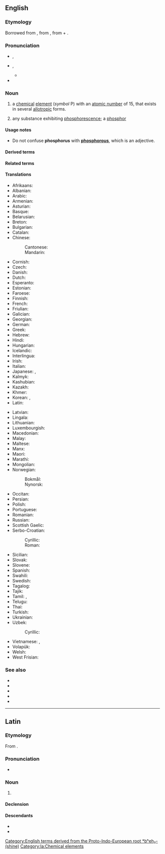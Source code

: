 {{also|Phosphorus}}
==English==
{{slim-wikipedia}}
{{elements|en|P|silicon|Si|sulfur|S}}

===Etymology===
{{root|en|ine-pro|*bʰer-}}
Borrowed from {{bor|en|la|phōsphorus}}, from {{der|en|grc|φωσφόρος|t=the bearer of light}}, from {{m|grc|φῶς|t=light}} + {{m|grc|φέρω|t=to bear, carry}}.

===Pronunciation===
* {{a|RP}} {{enPR|fŏsʹfə-rəs|fŏsʹfrəs}}, {{IPA|en|/ˈfɒs.fə.ɹəs/|/ˈfɒs.fɹəs/}}
* {{a|US}} {{enPR|fäsʹfər-əs}}, {{IPA|en|/ˈfɑs.fɚ.əs/}}
** {{audio|en|En-us-phosphorus.ogg|Audio (US)}}
* {{homophones|en|phosphorous|Phosphorus}}

===Noun===
{{en-noun|~|+|phosphori}}

# {{senseid|en|Q674}}{{lb|en|chemistry}} a [[chemical]] [[element]] (''symbol'' P) with an [[atomic number]] of 15, that exists in several [[allotropic]] forms.
# {{lb|en|obsolete}} any substance exhibiting [[phosphorescence]]; a [[phosphor]]

====Usage notes====
* Do not confuse '''phosphorus''' with '''[[phosphorous]]''', which is an adjective.

====Derived terms====
{{col4|en
|{{l|en|Baldwin's phosphorus}}
|{{l|en|Bolognian phosphorus}}
|{{l|en|Bononian phosphorus}}
|{{l|en|Canton's phosphorus}}
|{{l|en|diphosphorus}}
|{{l|en|foss}}, {{l|en|phos}}, {{l|en|phoss}}
|{{l|en|fossy}}, {{l|en|phossy}}
|{{l|en|Hittorf's phosphorus}}
|{{l|en|Homberg's phosphorus}}
|{{l|en|mercurial phosphorus}}
|{{l|en|Montalbano's phosphorus}}
|{{l|en|phosph-}}, {{l|en|phospho-}}
|{{l|en|phosphane}}
|{{l|en|phosphonium}}
|{{l|en|phosphorate}}
|{{l|en|phosphorent}}
|{{l|en|phosphoreous}}
|{{l|en|phosphoresce}}
|{{l|en|phosphoriferous}}
|{{l|en|phosphorite}}
|{{l|en|phosphoro-}}
|{{l|en|phosphorolysis}}
|{{l|en|phosphorus-31}}
|{{l|en|phosphorus bottle}}
|{{l|en|phosphorus cachexia}}
|{{l|en|phosphorus chloride}}
|{{l|en|phosphorus liver}}
|{{l|en|phosphorus match}}
|{{l|en|phosphorus necrosis}}
|{{l|en|phosphorus oxybromide}}
|{{l|en|phosphorus oxychloride}}
|{{l|en|phosphorus paste}}
|{{l|en|phosphorus pentabromide}}
|{{l|en|phosphorus pentachloride}}
|{{l|en|phosphorus pentafluoride}}
|{{l|en|phosphorus pentasulfide}}, {{l|en|phosphorus pentasulphide}}
|{{l|en|phosphorus pentoxide}}
|{{l|en|phosphorus poisoning}}
|{{l|en|phosphorus sesquisulfide}}, {{l|en|phosphorus sesquisulphide}}
|{{l|en|phosphorus tribromide}}
|{{l|en|phosphorus trichloride}}
|{{l|en|phosphorus trifluoride}}
|{{l|en|phosphorus trihydride}}
|{{l|en|phosphorus triiodide}}
|{{l|en|phosphoryl}}
|{{l|en|phossy jaw}}
|{{l|en|black phosphorus}}
|{{l|en|red phosphorus}}
|{{l|en|violet phosphorus}}
|{{l|en|white phosphorus}}
|{{l|en|yellow phosphorus}}
}}

====Related terms====
{{col4|en
|{{l|en|phosphate}}
|{{l|en|phosphatization}}
|{{l|en|phosphatized}}
|{{l|en|phosphatizing}}
|{{l|en|phosphide}}
|{{l|en|phosphine}}
|{{l|en|phosphite}}
|{{l|en|phosphor}}
|{{l|en|phosphoreal}}, {{l|en|phosphorial}}
|{{l|en|phosphoresce}}
|{{l|en|phosphorescence}}
|{{l|en|phosphorescent}}
|{{l|en|phosphoretic}}
|{{l|en|phosphorgummite}}
|{{l|en|phosphoric}}
|{{l|en|phosphorise}}, {{l|en|phosphorize}}
|{{l|en|phosphorism}}
|{{l|en|Phosphorist}}
|{{l|en|phosphorous}}
|{{l|en|phosphor-roesslerite}}, {{l|en|phosphorrösslerite}}
|{{l|en|phosphoruria}}, {{l|en|phosphuria}}
|{{l|en|Phosphorus}}<!--in Greek mythology-->
|{{l|en|phosphure}}
|{{l|en|phosphuret}}
|{{l|en|phosphureted}}
}}

====Translations====
{{trans-top|id=Q674|element}}
* Afrikaans: {{t+|af|fosfor}}
* Albanian: {{t+|sq|fosfor|?}}
* Arabic: {{t|ar|فُسْفُور|m}}
* Armenian: {{t+|hy|ֆոսֆոր}}
* Asturian: {{t+|ast|fósforu|m}}
* Basque: {{t|eu|fosforoa}}
* Belarusian: {{t|be|фо́сфар|m}}
* Breton: {{t|br|fosfor|m}}
* Bulgarian: {{t|bg|фо́сфор|m}}
* Catalan: {{t+|ca|fòsfor|m}}
* Chinese:
*: Cantonese: {{t|yue|磷|tr=leun4}}
*: Mandarin: {{t+|cmn|磷|tr=lìn}}
* Cornish: {{t|kw|fosforos|m}}
* Czech: {{t+|cs|fosfor|m}}
* Danish: {{t+|da|fosfor|n}}
* Dutch: {{t+|nl|fosfor|n}}
* Esperanto: {{t+|eo|fosforo}}
* Estonian: {{t+|et|fosfor}}
* Faroese: {{t|fo|fosfor|n}}
* Finnish: {{t+|fi|fosfori}}
* French: {{t+|fr|phosphore|m}}
* Friulian: {{t|fur|fosfar|?}}
* Galician: {{t+|gl|fósforo|m}}
* Georgian: {{t|ka|ფოსფორი}}
* German: {{t+|de|Phosphor|m}}
* Greek: {{t+|el|φώσφορος|m}}
* Hebrew: {{t+|he|זרחן|tr=zarkhan}}
* Hindi: {{t+|hi|भास्वर|?}}
* Hungarian: {{t+|hu|foszfor}}
* Icelandic: {{t+|is|fosfór|n}}
* Interlingua: {{t|ia|phosphoro}}
* Irish: {{t+|ga|fosfar|m}}
* Italian: {{t+|it|fosforo|m}}
* Japanese: {{t+|ja|リン|tr=rin}}, {{t+|ja|燐|tr=りん, rin}}
* Kalmyk: {{t|xal|сүүмг}}
* Kashubian: {{t|csb|fòsfòr}}
* Kazakh: {{t+|kk|фосфор}}
* Khmer: {{t|km|ហ្វូស្វ័រ|tr=foosvoa}}
* Korean: {{t+|ko|인(燐)}}, {{t+|ko|인소(燐素)}}
* Latin: {{t+|la|phosphorus|m}}
{{trans-mid}}
* Latvian: {{t|lv|fosfors|?}}
* Lingala: {{t|ln|fosofo|c9a|c10a}}
* Lithuanian: {{t+|lt|fosforas|?}}
* Luxembourgish: {{t|lb|Phosphor|?}}
* Macedonian: {{t|mk|фосфор|m}}
* Malay: {{t|ms|fosforus}}
* Maltese: {{t|mt|fosfru|?}}
* Manx: {{t|gv|fosfaar|m}}
* Maori: {{t|mi|pūtūtaewhetū}}
* Marathi: {{t|mr|स्फुरद|?}}
* Mongolian: {{t|mn|сүүмэг}}
* Norwegian:
*: Bokmål: {{t+|nb|fosfor|m|n}}
*: Nynorsk: {{t+|nn|fosfor|m|n}}
* Occitan: {{t|oc|fosfòr|m}}
* Persian: {{t+|fa|فسفر|tr=fosfor}}
* Polish: {{t+|pl|fosfor|m}}
* Portuguese: {{t+|pt|fósforo|m}}
* Romanian: {{t+|ro|fosfor|n}}
* Russian: {{t+|ru|фо́сфор|m}}
* Scottish Gaelic: {{t|gd|fosfor|m}}
* Serbo-Croatian:
*: Cyrillic: {{t|sh|фо̏сфор|m}}
*: Roman: {{t+|sh|fȍsfor|m}}
* Sicilian: {{t+|scn|pòspuru|m}}
* Slovak: {{t+|sk|fosfor|m}}
* Slovene: {{t+|sl|fósfor|m}}
* Spanish: {{t+|es|fósforo|m}}
* Swahili: {{t|sw|fosforasi|c9|c10}}
* Swedish: {{t+|sv|fosfor|n|c}}
* Tagalog: {{t|tl|posporo}}
* Tajik: {{t+|tg|фосфор}}
* Tamil: {{t|ta|தீமுறி}}, {{t+|ta|பிரகாசிதம்}}
* Telugu: {{t+|te|భాస్వరం}}
* Thai: {{t+|th|ฟอสฟอรัส}}
* Turkish: {{t+|tr|fosfor}}
* Ukrainian: {{t|uk|фо́сфор|m}}
* Uzbek: {{t+|uz|fosfor}}
*: Cyrillic: {{t+|uz|фосфор}}
* Vietnamese: {{t+|vi|photpho}}, {{t+|vi|phốtpho}}
* Volapük: {{t+|vo|fosfin}}
* Welsh: {{t|cy|ffósfforws|m}}
* West Frisian: {{t|fy|fosfor|?}}
{{trans-bottom}}

===See also===
* {{l|en|ADP}}
* {{l|en|AMP}}
* {{l|en|ATP}}
* {{l|en|bone-ash}}
* {{l|en|smoking stool syndrome}}

[[Category:English terms derived from the Proto-Indo-European root *bʰeh₂- (shine)]]

----

==Latin==
{{wikipedia|lang=la}}

===Etymology===
From {{bor|la|grc|φωσφόρος|t=light-bearing}}.

===Pronunciation===
* {{la-IPA|phōsphorus|eccl=yes}}

===Noun===
{{la-noun|phōsphorus<2>}}

# {{lb|la|New Latin|chemistry}} {{l|en|phosphorus}}

====Declension====
{{la-ndecl|phōsphorus<2>}}

====Descendants====
* {{desc|it|fosforo}}
* {{desc|scn|pòspuru}}

[[Category:la:Chemical elements]]